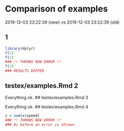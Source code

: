 # Comparison of examples

2019-12-03 23:22:39 (new) vs
2019-12-03 23:22:39 (old)

##  1

```r
library(dplyr)
f(1)
f(2)
### !! THROWS NEW ERROR !!
f(3)
### RESULTS DIFFER
```
## testex/examples.Rmd 2

Everything ok.
## testex/examples.Rmd 3

Everything ok.
## testex/examples.Rmd 4

```r
z = sum(x$speed)
### !! THROWS NEW ERROR !!
### As before an error is thrown.
```
